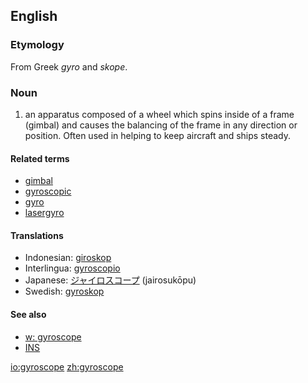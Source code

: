 ==English==
=== Etymology ===
From Greek ''gyro'' and ''skope''.

=== Noun ===
#an apparatus composed of a wheel which spins inside of a frame (gimbal) and causes the balancing of the frame in any direction or position. Often used in helping to keep aircraft and ships steady.

====Related terms====
*[[gimbal]]
*[[gyroscopic]]
*[[gyro]]
*[[lasergyro]]

==== Translations ====
*Indonesian: [[giroskop]]
*Interlingua: [[gyroscopio]]
*Japanese: [[ジャイロスコープ]] (jairosukōpu)
*Swedish: [[gyroskop]] {{n}}

==== See also====
*[[w: gyroscope]]
*[[INS]]

[[io:gyroscope]]
[[zh:gyroscope]]